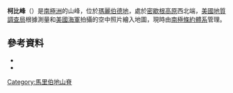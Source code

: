{{coord|85|54|S|136|26|W|source:GNIS|display=title}}

'''柯比峰'''（{{lang-en|Kirby Cone}}）是[[南極洲|南極洲]]的山峰，位於[[瑪麗伯德地|瑪麗伯德地]]，處於[[密歇根高原|密歇根高原]]西北端，[[美國地質調查局|美國地質調查局]]根據測量和[[美國海軍|美國海軍]]拍攝的空中照片繪入地圖，現時由[[南極條約體系|南極條約體系]]管理。

==參考資料==
*{{cite gnis | type = antarid | id = 7987| name = Kirby Cone | accessdate = 2013-05-03}}
*{{usgs-gazetteer|id=7987}}

{{DEFAULTSORT:Kirby Cone}}
[[Category:馬里伯地山脊|Category:馬里伯地山脊]]


{{MarieByrdLand-geo-stub}}